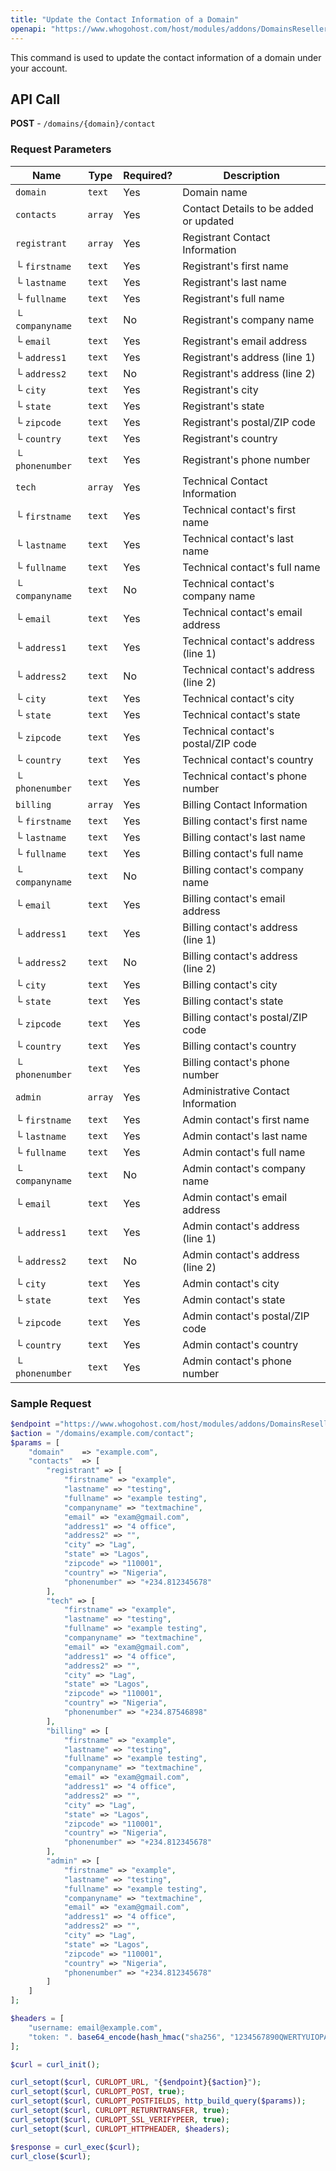 ```yaml
---
title: "Update the Contact Information of a Domain"
openapi: "https://www.whogohost.com/host/modules/addons/DomainsReseller/api/index.php"
---
```

This command is used to update the contact information of a domain under your account.

## API Call

**POST** - `/domains/{domain}/contact`

### Request Parameters

| **Name**      | **Type** | **Required?** | **Description**                      |
|---------------|----------|---------------|--------------------------------------|
| `domain`      | `text`   | Yes           | Domain name                          |
| `contacts`    | `array`  | Yes           | Contact Details to be added or updated |
| `registrant`  | `array`  | Yes           | Registrant Contact Information       |
| └ `firstname` | `text`   | Yes           | Registrant's first name              |
| └ `lastname`  | `text`   | Yes           | Registrant's last name               |
| └ `fullname`  | `text`   | Yes           | Registrant's full name               |
| └ `companyname` | `text` | No            | Registrant's company name            |
| └ `email`    | `text`   | Yes           | Registrant's email address           |
| └ `address1` | `text`   | Yes           | Registrant's address (line 1)        |
| └ `address2` | `text`   | No            | Registrant's address (line 2)        |
| └ `city`     | `text`   | Yes           | Registrant's city                    |
| └ `state`    | `text`   | Yes           | Registrant's state                   |
| └ `zipcode`  | `text`   | Yes           | Registrant's postal/ZIP code         |
| └ `country`  | `text`   | Yes           | Registrant's country                 |
| └ `phonenumber` | `text` | Yes           | Registrant's phone number            |
| `tech`       | `array`  | Yes           | Technical Contact Information        |
| └ `firstname` | `text`  | Yes           | Technical contact's first name       |
| └ `lastname`  | `text`  | Yes           | Technical contact's last name        |
| └ `fullname`  | `text`  | Yes           | Technical contact's full name        |
| └ `companyname` | `text` | No           | Technical contact's company name     |
| └ `email`    | `text`   | Yes           | Technical contact's email address    |
| └ `address1` | `text`   | Yes           | Technical contact's address (line 1) |
| └ `address2` | `text`   | No            | Technical contact's address (line 2) |
| └ `city`     | `text`   | Yes           | Technical contact's city             |
| └ `state`    | `text`   | Yes           | Technical contact's state            |
| └ `zipcode`  | `text`   | Yes           | Technical contact's postal/ZIP code  |
| └ `country`  | `text`   | Yes           | Technical contact's country          |
| └ `phonenumber` | `text` | Yes          | Technical contact's phone number     |
| `billing`    | `array`  | Yes           | Billing Contact Information          |
| └ `firstname` | `text`  | Yes           | Billing contact's first name         |
| └ `lastname`  | `text`  | Yes           | Billing contact's last name          |
| └ `fullname`  | `text`  | Yes           | Billing contact's full name          |
| └ `companyname` | `text` | No           | Billing contact's company name       |
| └ `email`    | `text`   | Yes           | Billing contact's email address      |
| └ `address1` | `text`   | Yes           | Billing contact's address (line 1)   |
| └ `address2` | `text`   | No            | Billing contact's address (line 2)   |
| └ `city`     | `text`   | Yes           | Billing contact's city               |
| └ `state`    | `text`   | Yes           | Billing contact's state              |
| └ `zipcode`  | `text`   | Yes           | Billing contact's postal/ZIP code    |
| └ `country`  | `text`   | Yes           | Billing contact's country            |
| └ `phonenumber` | `text` | Yes          | Billing contact's phone number       |
| `admin`      | `array`  | Yes           | Administrative Contact Information   |
| └ `firstname` | `text`  | Yes           | Admin contact's first name           |
| └ `lastname`  | `text`  | Yes           | Admin contact's last name            |
| └ `fullname`  | `text`  | Yes           | Admin contact's full name            |
| └ `companyname` | `text` | No           | Admin contact's company name         |
| └ `email`    | `text`   | Yes           | Admin contact's email address        |
| └ `address1` | `text`   | Yes           | Admin contact's address (line 1)     |
| └ `address2` | `text`   | No            | Admin contact's address (line 2)     |
| └ `city`     | `text`   | Yes           | Admin contact's city                 |
| └ `state`    | `text`   | Yes           | Admin contact's state                |
| └ `zipcode`  | `text`   | Yes           | Admin contact's postal/ZIP code      |
| └ `country`  | `text`   | Yes           | Admin contact's country              |
| └ `phonenumber` | `text` | Yes          | Admin contact's phone number         |

### Sample Request

```php
$endpoint ="https://www.whogohost.com/host/modules/addons/DomainsReseller/api/index.php";
$action = "/domains/example.com/contact";
$params = [
    "domain"    => "example.com",
    "contacts"  => [
        "registrant" => [
            "firstname" => "example",
            "lastname" => "testing",
            "fullname" => "example testing",
            "companyname" => "textmachine",
            "email" => "exam@gmail.com",
            "address1" => "4 office",
            "address2" => "",
            "city" => "Lag",
            "state" => "Lagos",
            "zipcode" => "110001",
            "country" => "Nigeria",
            "phonenumber" => "+234.812345678"
        ],
        "tech" => [
            "firstname" => "example",
            "lastname" => "testing",
            "fullname" => "example testing",
            "companyname" => "textmachine",
            "email" => "exam@gmail.com",
            "address1" => "4 office",
            "address2" => "",
            "city" => "Lag",
            "state" => "Lagos",
            "zipcode" => "110001",
            "country" => "Nigeria",
            "phonenumber" => "+234.87546898"
        ],
        "billing" => [
            "firstname" => "example",
            "lastname" => "testing",
            "fullname" => "example testing",
            "companyname" => "textmachine",
            "email" => "exam@gmail.com",
            "address1" => "4 office",
            "address2" => "",
            "city" => "Lag",
            "state" => "Lagos",
            "zipcode" => "110001",
            "country" => "Nigeria",
            "phonenumber" => "+234.812345678"
        ],
        "admin" => [
            "firstname" => "example",
            "lastname" => "testing",
            "fullname" => "example testing",
            "companyname" => "textmachine",
            "email" => "exam@gmail.com",
            "address1" => "4 office",
            "address2" => "",
            "city" => "Lag",
            "state" => "Lagos",
            "zipcode" => "110001",
            "country" => "Nigeria",
            "phonenumber" => "+234.812345678"
        ]
    ]
];

$headers = [
    "username: email@example.com",
    "token: ". base64_encode(hash_hmac("sha256", "1234567890QWERTYUIOPASDFGHJKLZXCVBNM", "email@example.com:".gmdate("y-m-d H")))
];

$curl = curl_init();

curl_setopt($curl, CURLOPT_URL, "{$endpoint}{$action}");
curl_setopt($curl, CURLOPT_POST, true);
curl_setopt($curl, CURLOPT_POSTFIELDS, http_build_query($params));
curl_setopt($curl, CURLOPT_RETURNTRANSFER, true);
curl_setopt($curl, CURLOPT_SSL_VERIFYPEER, true);
curl_setopt($curl, CURLOPT_HTTPHEADER, $headers);

$response = curl_exec($curl);
curl_close($curl);
